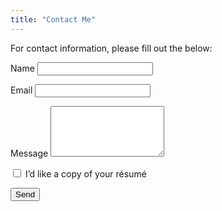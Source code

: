 ```yaml
---
title: "Contact Me"
---
```


For contact information, please fill out the below:

<form action="https://formsubmit.co/adebenedictis2020@gmail.com" method="POST">
  <label for="name">Name</label>
  <input type="text" name="name" required>

  <label for="email">Email</label>
  <input type="email" name="email" required>

  <label for="message">Message</label>
  <textarea name="message" rows="5" required></textarea>

  <label>
    <input type="checkbox" name="resume_request">
    I'd like a copy of your résumé
  </label>

  <!-- Optional spam protection -->
  <input type="hidden" name="_captcha" value="false">

  <button type="submit">Send</button>
</form>